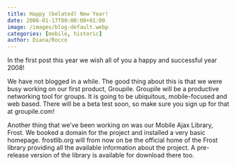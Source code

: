 ```yaml
---
title: Happy (belated) New Year!
date: 2008-01-17T00:00:00+01:00
image: /images/blog-default.webp
categories: [mobile, historic]
author: Diana/Rocco
---
```


<div class="entry-content">
In the first post this year we wish all of you a happy and successful year 2008!



We have not blogged in a while. The good thing about this is that we were busy working on our first product, Groupile. Groupile will be a productive networking tool for groups. It is going to be ubiquitous, mobile-focused and web based. There will be a beta test soon, so make sure you sign up for that at groupile.com!



Another thing that we’ve been working on was our Mobile Ajax Library, Frost. We booked a domain for the project and installed a very basic homepage. frostlib.org will from now on be the official home of the Frost library providing all the available information about the project. A pre-release version of the library is available for download there too.
</div>

